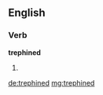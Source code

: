 ==English==

===Verb===
'''trephined'''

# {{en-past of|trephine}}

[[de:trephined]]
[[mg:trephined]]